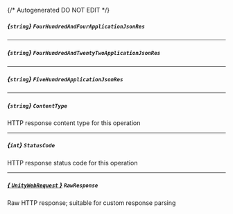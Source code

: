 {/* Autogenerated DO NOT EDIT  */}
##### *{`string`}* `FourHundredAndFourApplicationJsonRes`

---
##### *{`string`}* `FourHundredAndTwentyTwoApplicationJsonRes`

---
##### *{`string`}* `FiveHundredApplicationJsonRes`

---
##### *{`string`}* `ContentType`
HTTP response content type for this operation

---
##### *{`int`}* `StatusCode`
HTTP response status code for this operation

---
##### [*{ `UnityWebRequest` }*](https://docs.unity3d.com/2021.3/Documentation/ScriptReference/Networking.UnityWebRequest.html) `RawResponse`
Raw HTTP response; suitable for custom response parsing


